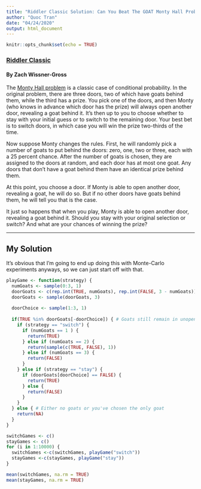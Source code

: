 ```yaml
---
title: "Riddler Classic Solution: Can You Beat The GOAT Monty Hall Problem?"
author: "Quoc Tran"
date: "04/24/2020"
output: html_document
---
```


```r
knitr::opts_chunk$set(echo = TRUE)
```

### [Riddler Classic](https://fivethirtyeight.com/features/can-you-beat-the-goat-monty-hall-problem/)

#### By Zach Wissner-Gross

The [Monty Hall problem](https://www.scientificamerican.com/article/how-randomness-rules-our-world/) is a classic case of conditional probability. In the original problem, there are three doors, two of which have goats behind them, while the third has a prize. You pick one of the doors, and then Monty (who knows in advance which door has the prize) will always open another door, revealing a goat behind it. It’s then up to you to choose whether to stay with your initial guess or to switch to the remaining door. Your best bet is to switch doors, in which case you will win the prize two-thirds of the time.

Now suppose Monty changes the rules. First, he will randomly pick a number of goats to put behind the doors: zero, one, two or three, each with a 25 percent chance. After the number of goats is chosen, they are assigned to the doors at random, and each door has at most one goat. Any doors that don’t have a goat behind them have an identical prize behind them.

At this point, you choose a door. If Monty is able to open another door, revealing a goat, he will do so. But if no other doors have goats behind them, he will tell you that is the case.

It just so happens that when you play, Monty is able to open another door, revealing a goat behind it. Should you stay with your original selection or switch? And what are your chances of winning the prize?

***

## My Solution

It's obvious that I'm going to end up doing this with Monte-Carlo experiments anyways, so we can just start off with that.

```r

playGame <- function(strategy) {
  numGoats <- sample(0:3, 1)
  doorGoats <- c(rep.int(TRUE, numGoats), rep.int(FALSE, 3 - numGoats))
  doorGoats <- sample(doorGoats, 3)
  
  doorChoice <- sample(1:3, 1)
  
  if(TRUE %in% doorGoats[-doorChoice]) { # Goats still remain in unopened doors
    if (strategy == "switch") {
      if (numGoats == 1 ) {
        return(TRUE)
      } else if (numGoats == 2) {
        return(sample(c(TRUE, FALSE), 1))
      } else if (numGoats == 3) {
        return(FALSE)
      }
    } else if (strategy == "stay") {
      if (doorGoats[doorChoice] == FALSE) {
        return(TRUE)
      } else {
        return(FALSE)
      }
    }
  } else { # Either no goats or you've chosen the only goat
    return(NA)
  }
}

```


```r
switchGames <- c()
stayGames <- c()
for (i in 1:10000) {
  switchGames <-c(switchGames, playGame("switch"))
  stayGames <-c(stayGames, playGame("stay"))
}

mean(switchGames, na.rm = TRUE)
mean(stayGames, na.rm = TRUE)

```

